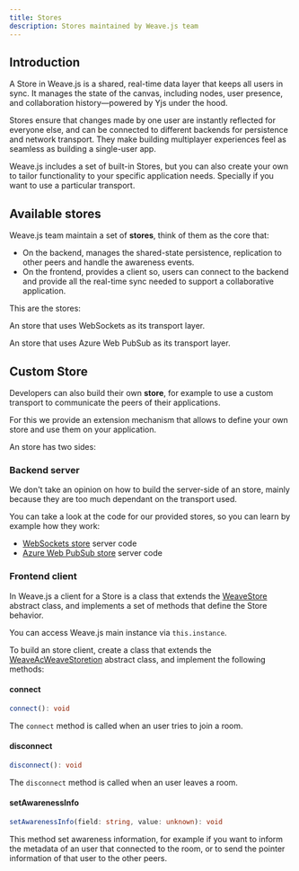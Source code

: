 ```yaml
---
title: Stores
description: Stores maintained by Weave.js team
---
```


## Introduction

A Store in Weave.js is a shared, real-time data layer that keeps all users in sync. It manages
the state of the canvas, including nodes, user presence, and collaboration history—powered
by Yjs under the hood.

Stores ensure that changes made by one user are instantly reflected for everyone else, and can
be connected to different backends for persistence and network transport. They make building
multiplayer experiences feel as seamless as building a single-user app.

Weave.js includes a set of built-in Stores, but you can also create your own to tailor
functionality to your specific application needs. Specially if you want to use a particular transport.

## Available stores

Weave.js team maintain a set of **stores**, think of them as the core that:

- On the backend, manages the shared-state persistence, replication to other peers and
  handle the awareness events.
- On the frontend, provides a client so, users can connect to the backend and provide
  all the real-time sync needed to support a collaborative application.

This are the stores:

<Cards>

<Card href="/docs/main/build/stores/websockets-store" title='WebSockets Store'>

An store that uses WebSockets as its transport layer.

</Card>

<Card href="/docs/main/build/stores/azure-web-pubsub-store" title='Azure Web PubSub Store'>

An store that uses Azure Web PubSub as its transport layer.

</Card>

</Cards>

## Custom Store

Developers can also build their own **store**, for example to use a custom transport to communicate
the peers of their applications.

For this we provide an extension mechanism that allows to define your own store and use them
on your application.

An store has two sides:

### Backend server

We don't take an opinion on how to build the server-side of an store, mainly because they are too much
dependant on the transport used.

You can take a look at the code for our provided stores, so you can learn by example how they work:

- [WebSockets store](https://github.com/InditexTech/weavejs/tree/main/code/packages/store-websockets/src/server) server code
- [Azure Web PubSub store](https://github.com/InditexTech/weavejs/tree/main/code/packages/store-azure-web-pubsub/src/server) server code

### Frontend client

In Weave.js a client for a Store is a class that extends the
[WeaveStore](https://github.com/InditexTech/weavejs/blob/main/code/packages/sdk/src/stores/store.ts)
abstract class, and implements a set of methods that define the Store behavior.

<Callout title="Access the Weave instance">

You can access Weave.js main instance via `this.instance`.

</Callout>

To build an store client, create a class that extends the [WeaveAcWeaveStoretion](https://github.com/InditexTech/weavejs/blob/main/code/packages/sdk/src/stores/store.ts)
abstract class, and implement the following methods:

#### connect

```ts
connect(): void
```

The `connect` method is called when an user tries to join a room.

#### disconnect

```ts
disconnect(): void
```

The `disconnect` method is called when an user leaves a room.

#### setAwarenessInfo

```ts
setAwarenessInfo(field: string, value: unknown): void
```

This method set awareness information, for example if you want to inform the metadata of
an user that connected to the room, or to send the pointer information of that user to the
other peers.
